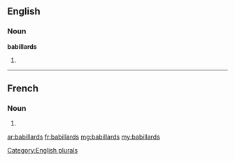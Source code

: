 ==English==

===Noun===
'''babillards'''

# {{plural of|babillard}}

[[Category:English plurals]]

----

==French==

===Noun===
{{infl|fr|plural}} {{m|p}}

# {{plural of|babillard|lang=fr}}

[[ar:babillards]]
[[fr:babillards]]
[[mg:babillards]]
[[my:babillards]]